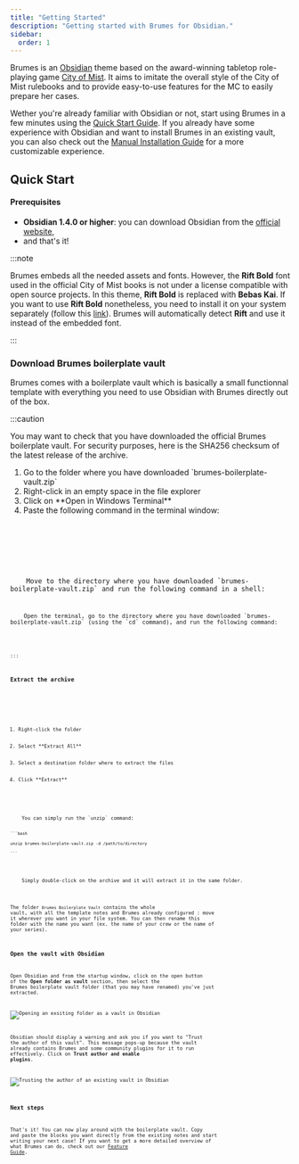 ```yaml
---
title: "Getting Started"
description: "Getting started with Brumes for Obsidian."
sidebar:
  order: 1
---
```




Brumes is an [Obsidian](https://obsidian.md) theme based on the award-winning
tabletop role-playing game [City of Mist](https://cityofmist.co/). It aims to
imitate the overall style of the City of Mist rulebooks and to provide
easy-to-use features for the MC to easily prepare her cases.

Wether you're already familiar with Obsidian or not, start using Brumes in a few
minutes using the [Quick Start Guide](#quick-start). If you already have some
experience with Obsidian and want to install Brumes in an existing vault, you
can also check out the [Manual Installation Guide](#manual-installation) for a
more customizable experience.

## Quick Start

#### Prerequisites

- **Obsidian 1.4.0 or higher**: you can download Obsidian from the
  [official website](https://help.obsidian.md/Getting+started/Download+and+install+Obsidian),
- and that's it!

:::note

Brumes embeds all the needed assets and fonts. However, the **Rift Bold** font
used in the official City of Mist books is not under a license compatible with
open source projects. In this theme, **Rift Bold** is replaced with **Bebas
Kai**. If you want to use **Rift Bold** nonetheless, you need to install it on
your system separately (follow this
[link](https://www.dafontfree.co/rift-font-family-free/)). Brumes will
automatically detect **Rift** and use it instead of the embedded font.

:::

### Download Brumes boilerplate vault

Brumes comes with a boilerplate vault which is basically a small functionnal
template with everything you need to use Obsidian with Brumes directly out of
the box.

<LinkCard
  title="Download Brumes boilerplate vault"
  description="Click here to download Brumes boilerplate vault and start using Brumes!"
  href="#"
/>

:::caution

You may want to check that you have downloaded the official Brumes boilerplate
vault. For security purposes, here is the SHA256 checksum of the latest release
of the archive.

<Tabs>
  <TabItem label="Windows">
    <ol>
      <li>Go to the folder where you have downloaded `brumes-boilerplate-vault.zip`</li>
      <li>Right-click in an empty space in the file explorer</li>
      <li>Click on **Open in Windows Terminal**</li>
      <li>
        Paste the following command in the terminal window:
        <Code code={`CertUtil -hashfile "./brumes-boilerplate-vault.zip" SHA256 | findstr /v "hash" | findstr "${BOILERPLATE_HASH}" && echo Checksum validated successfully || echo Checksum validation failed`} lang="cmd" />
      </li>
    </ol>

  </TabItem>
  <TabItem label="Linux">
    Move to the directory where you have downloaded `brumes-boilerplate-vault.zip` and run the following command in a shell:
    <Code code={`echo "${BOILERPLATE_HASH}  brumes-boilerplate-vault.zip" | sha256sum -c --status && echo "Checksum validated successfully" || echo "Checksum validation failed"
`} lang="bash" />
  </TabItem>
  <TabItem label="Mac">
    Open the terminal, go to the directory where you have downloaded `brumes-boilerplate-vault.zip` (using the `cd` command), and run the following command:
    <Code code={`echo "${BOILERPLATE_HASH}  brumes-boilerplate-vault.zip" | shasum -a 256 -c && echo "Checksum validated successfully" || echo "Checksum validation failed"
`} lang="bash" />
  </TabItem>
</Tabs>

:::

### Extract the archive

<Tabs>
  <TabItem label="Windows">
    <ol>
      <li>Right-click the folder</li>
      <li>Select **Extract All**</li>
      <li>Select a destination folder where to extract the files</li>
      <li>Click **Extract**</li>
    </ol>
  </TabItem>
  <TabItem label="Linux">
    You can simply run the `unzip` command:

    ```bash

    unzip brumes-boilerplate-vault.zip -d /path/to/directory

    ```

  </TabItem>
  <TabItem label="Mac">
    Simply double-click on the archive and it will extract it in the same folder.
  </TabItem>
</Tabs>

The folder `Brumes Boilerplate Vault` contains the whole vault, with all the
template notes and Brumes already configured : move it wherever you want in your
file system. You can then rename this folder with the name you want (ex. the
name of your crew or the name of your series).

### Open the vault with Obsidian

Open Obsidian and from the startup window, click on the open button of the
**Open folder as vault** section, then select the Brumes boilerplate vault
folder (that you may have renamed) you've just extracted.

![Opening an exsiting folder as a vault in Obsidian](../../../assets/installation/obsidian_open_existing_folder.png)

Obsidian should display a warning and ask you if you want to "Trust the author
of this vault". This message pops-up because the vault already contains Brumes
and some community plugins for it to run effectively. Click on **Trust author
and enable plugins**.

![Trusting the author of an existing vault in Obsidian](../../../assets/installation/obsidian_trust_author.png)

### Next steps

That's it! You can now play around with the boilerplate vault. Copy and paste
the blocks you want directly from the existing notes and start writing your next
case! If you want to get a more detailed overview of what Brumes can do, check
out our [Feature Guide](/features).

<LinkCard
  title="Feature Guide"
  description="Click here to discover everything Brumes can do!"
  href="/features"
/>
